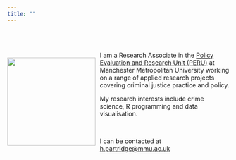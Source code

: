 ```yaml
---
title: ""
---
```


<br>
<br>

<div style="float: left; padding-right: 10px;">
  <img src=img/pic.jpg style="width: 200px">
</div>

I am a Research Associate in the [Policy Evaluation and Research Unit (PERU)](http://www.mmuperu.co.uk/) at Manchester Metropolitan University working on a range of applied research projects covering criminal justice practice and policy.

My research interests include crime science, R programming and data visualisation.

<br>

I can be contacted at [h.partridge@mmu.ac.uk](mailto:h.partridge@mmu.ac.uk)